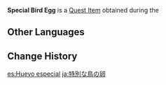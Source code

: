 {{Item Infobox
|id           = 101919
|image        = Item Bird Egg.png
|type         = Quest Items
|quality      = 
|description  = A bird egg needed for making Angler [[Kayvan]]'s special bait. This special egg was collected from a specific tree, but it does not look particularly special.
|source1      = Obtained during [[Supreme Hookshot?]]
|quest        = Supreme Hookshot?
|related_type = Variant
|related_item = Bird Egg
}}
'''Special Bird Egg''' is a [[Quest Item]] obtained during the {{Quest|Supreme Hookshot?}}
<!--
==Location==
<gallery>

</gallery>
-->
==Other Languages==
{{Other Languages
|default_hidden = 1
|en      = Special Bird Egg
|zhs     = 特别的鸟蛋
|zhs_rm  = Tèbié de Niǎo Dàn
|zht     = 特別的鳥蛋
|zht_rm  = Tèbié de Niǎo Dàn
|ja      = 特別な鳥の卵
|ja_rm   = Tokubetsu na Tori no Tamago
|ko      = 특별한 새알
|es      = Huevo especial
|fr      = Œuf d'oiseau spécial
|ru      = Особое яйцо
|th      = Bird Egg พิเศษ
|th_rm   = 
|vi      = Trứng Chim Đặc Biệt
|de      = Besonderes Vogelei
|id      = Bird Egg Khusus
|pt      = Ovo de Pássaro Especial
|tr      = Özel Kuş Yumurtası
|it      = Uovo d'uccello speciale
}}

==Change History==
{{Change History|3.0}}

[[es:Huevo especial]]
[[ja:特別な鳥の卵]]